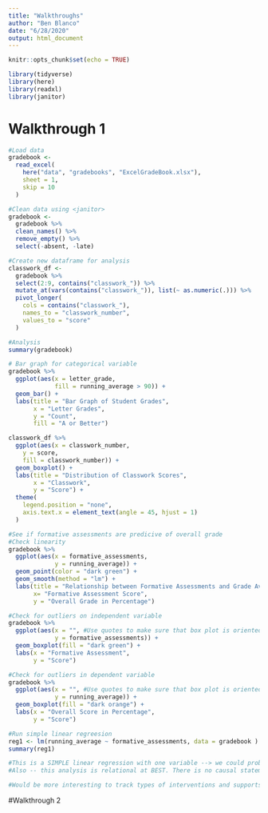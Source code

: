 ```yaml
---
title: "Walkthroughs"
author: "Ben Blanco"
date: "6/28/2020"
output: html_document
---
```


```r
knitr::opts_chunk$set(echo = TRUE)

library(tidyverse)
library(here)
library(readxl)
library(janitor)
```

# Walkthrough 1
```r
#Load data
gradebook <- 
  read_excel(
    here("data", "gradebooks", "ExcelGradeBook.xlsx"),
    sheet = 1, 
    skip = 10
  )

#Clean data using <janitor>
gradebook <- 
  gradebook %>%
  clean_names() %>%
  remove_empty() %>%
  select(-absent, -late)

#Create new dataframe for analysis
classwork_df <- 
  gradebook %>%
  select(2:9, contains("classwork_")) %>%
  mutate_at(vars(contains("classwork_")), list(~ as.numeric(.))) %>%
  pivot_longer(
    cols = contains("classwork_"),
    names_to = "classwork_number",
    values_to = "score"
  )
```
```r
#Analysis
summary(gradebook)

# Bar graph for categorical variable
gradebook %>%
  ggplot(aes(x = letter_grade,
             fill = running_average > 90)) +
  geom_bar() +
  labs(title = "Bar Graph of Student Grades",
       x = "Letter Grades",
       y = "Count",
       fill = "A or Better")

classwork_df %>%
  ggplot(aes(x = classwork_number,
    y = score,
    fill = classwork_number)) +
  geom_boxplot() +
  labs(title = "Distribution of Classwork Scores",
       x = "Classwork",
       y = "Score") +
  theme(
    legend.position = "none",
    axis.text.x = element_text(angle = 45, hjust = 1)
  )
```

```r
#See if formative assessments are predicive of overall grade
#Check linearity
gradebook %>%
  ggplot(aes(x = formative_assessments,
             y = running_average)) +
  geom_point(color = "dark green") +
  geom_smooth(method = "lm") +
  labs(title = "Relationship between Formative Assessments and Grade Average",
       x= "Formative Assessment Score",
       y = "Overall Grade in Percentage")

#Check for outliers on independent variable
gradebook %>%
  ggplot(aes(x = "", #Use quotes to make sure that box plot is oriented with data on y-axis - indicates no data
             y = formative_assessments)) +
  geom_boxplot(fill = "dark green") +
  labs(x = "Formative Assessment",
       y = "Score")

#Check for outliers in dependent variable
gradebook %>%
  ggplot(aes(x = "", #Use quotes to make sure that box plot is oriented with data on y-axis - indicates no data
             y = running_average)) +
  geom_boxplot(fill = "dark orange") +
  labs(x = "Overall Score in Percentage",
       y = "Score")

#Run simple linear regreesion
reg1 <- lm(running_average ~ formative_assessments, data = gradebook )
summary(reg1)

#This is a SIMPLE linear regression with one variable --> we could probably explain more using other variables like HW
#Also -- this analysis is relational at BEST. There is no causal statements we can make and there are a lot of endogeneity issues. Particularly b/c the running average is constructed using scores on formatives, so there has to be a relationship....

#Would be more interesting to track types of interventions and supports and the grades of students?
```

#Walkthrough 2
```r

```

